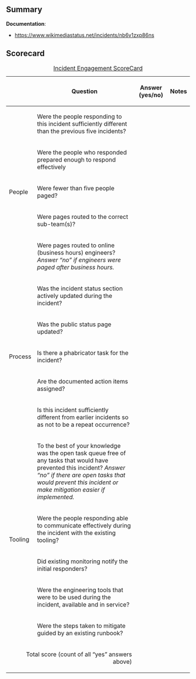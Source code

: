 {{irdoc|status=final}}

==Summary==
{{Incident scorecard
| task =T310431 
| paged-num = 
| responders-num = 
| coordinators = 
| start =2022-06-12 08:14 UTC 
| end =2022-06-12 08:44 UTC 
|impact=For about 30 minutes, backends were intermittently slow or partially unresponsive. This affected a portion of logged-in clients and uncached page views.}}
'''Documentation''':
*https://www.wikimediastatus.net/incidents/nb6v1zxp86ns

==Scorecard==

{| class="wikitable"
|+[[Incident Scorecard|Incident Engagement ScoreCard]]
!
!Question
!Answer
(yes/no)
!Notes
|-
! rowspan="5" |People
|Were the people responding to this incident sufficiently different than the previous five incidents?
|
|
|-
|Were the people who responded prepared enough to respond effectively
|
|
|-
|Were fewer than five people paged?
|
|
|-
|Were pages routed to the correct sub-team(s)?
|
|
|-
|Were pages routed to online (business hours) engineers?  ''Answer “no” if engineers were paged after business hours.''
|
|
|-
! rowspan="5" |Process
|Was the incident status section actively updated during the incident?
|
|
|-
|Was the public status page updated?
|
|
|-
|Is there a phabricator task for the incident?
|
|
|-
|Are the documented action items assigned?
|
|
|-
|Is this incident sufficiently different from earlier incidents so as not to be a repeat occurrence?
|
|
|-
! rowspan="5" |Tooling
|To the best of your knowledge was the open task queue free of any tasks that would have prevented this incident? ''Answer “no” if there are''
''open tasks that would prevent this incident or make mitigation easier if implemented.''
|
|
|-
|Were the people responding able to communicate effectively during the incident with the existing tooling?
|
|
|-
|Did existing monitoring notify the initial responders?
|
|
|-
|Were the engineering tools that were to be used during the incident, available and in service?
|
|
|-
|Were the steps taken to mitigate guided by an existing runbook?
|
|
|-
! colspan="2" align="right" |Total score (count of all “yes” answers above)
|
|
|}